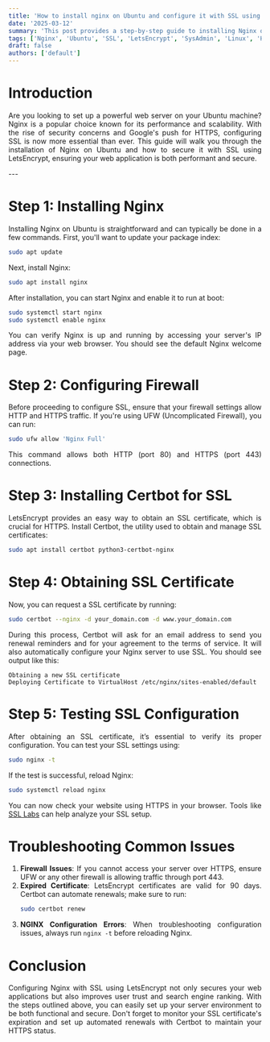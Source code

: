 ```yaml
---
title: 'How to install nginx on Ubuntu and configure it with SSL using LetsEncript on Ubuntu'
date: '2025-03-12'
summary: 'This post provides a step-by-step guide to installing Nginx on Ubuntu and securing it with SSL using LetsEncrypt.'
tags: ['Nginx', 'Ubuntu', 'SSL', 'LetsEncrypt', 'SysAdmin', 'Linux', 'HTTP']
draft: false
authors: ['default']
---
```


<div align="justify">

# Introduction
Are you looking to set up a powerful web server on your Ubuntu machine? Nginx is a popular choice known for its performance and scalability. With the rise of security concerns and Google's push for HTTPS, configuring SSL is now more essential than ever. This guide will walk you through the installation of Nginx on Ubuntu and how to secure it with SSL using LetsEncrypt, ensuring your web application is both performant and secure.

</div>
---

<div align="justify">

# Step 1: Installing Nginx
Installing Nginx on Ubuntu is straightforward and can typically be done in a few commands. First, you'll want to update your package index:

```bash
sudo apt update
```

Next, install Nginx:

```bash
sudo apt install nginx
```

After installation, you can start Nginx and enable it to run at boot:

```bash
sudo systemctl start nginx
sudo systemctl enable nginx
```

You can verify Nginx is up and running by accessing your server's IP address via your web browser. You should see the default Nginx welcome page.

# Step 2: Configuring Firewall
Before proceeding to configure SSL, ensure that your firewall settings allow HTTP and HTTPS traffic. If you're using UFW (Uncomplicated Firewall), you can run:

```bash
sudo ufw allow 'Nginx Full'
```

This command allows both HTTP (port 80) and HTTPS (port 443) connections.

# Step 3: Installing Certbot for SSL
LetsEncrypt provides an easy way to obtain an SSL certificate, which is crucial for HTTPS. Install Certbot, the utility used to obtain and manage SSL certificates:

```bash
sudo apt install certbot python3-certbot-nginx
```

# Step 4: Obtaining SSL Certificate
Now, you can request a SSL certificate by running:

```bash
sudo certbot --nginx -d your_domain.com -d www.your_domain.com
```

During this process, Certbot will ask for an email address to send you renewal reminders and for your agreement to the terms of service. It will also automatically configure your Nginx server to use SSL. You should see output like this:

```plaintext
Obtaining a new SSL certificate
Deploying Certificate to VirtualHost /etc/nginx/sites-enabled/default
```

# Step 5: Testing SSL Configuration
After obtaining an SSL certificate, it’s essential to verify its proper configuration. You can test your SSL settings using:

```bash
sudo nginx -t
```

If the test is successful, reload Nginx:

```bash
sudo systemctl reload nginx
```

You can now check your website using HTTPS in your browser. Tools like [SSL Labs](https://www.ssllabs.com/ssltest/) can help analyze your SSL setup.

# Troubleshooting Common Issues
1. **Firewall Issues**: If you cannot access your server over HTTPS, ensure UFW or any other firewall is allowing traffic through port 443.
2. **Expired Certificate**: LetsEncrypt certificates are valid for 90 days. Certbot can automate renewals; make sure to run:
   ```bash
   sudo certbot renew
   ```
3. **NGINX Configuration Errors**: When troubleshooting configuration issues, always run `nginx -t` before reloading Nginx.

# Conclusion
Configuring Nginx with SSL using LetsEncrypt not only secures your web applications but also improves user trust and search engine ranking. With the steps outlined above, you can easily set up your server environment to be both functional and secure. Don't forget to monitor your SSL certificate's expiration and set up automated renewals with Certbot to maintain your HTTPS status.

</div>